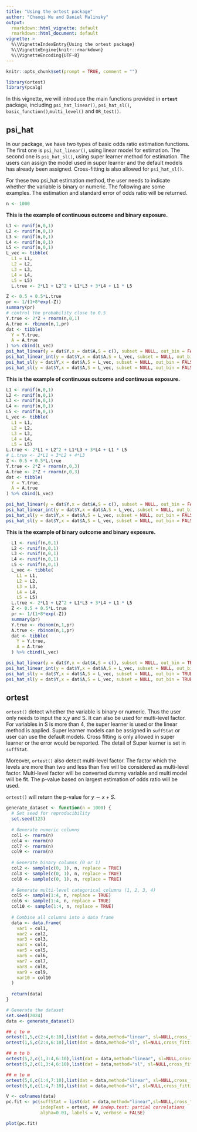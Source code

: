 ```yaml
---
title: "Using the ortest package"
author: "Chaoqi Wu and Daniel Malinsky"
output:
  rmarkdown::html_vignette: default
  rmarkdown::html_document: default
vignette: >
  %\\VignetteIndexEntry{Using the ortest package} 
  %\\VignetteEngine{knitr::rmarkdown}
  %\\VignetteEncoding{UTF-8}
---
```



```r
knitr::opts_chunk$set(prompt = TRUE, comment = "")
```


```r
library(ortest)
library(pcalg)
```

In this vignette, we will introduce the main functions provided in  __`ortest`__ package, including `psi_hat_linear()`, `psi_hat_sl()`, `basic_function()`,`multi_level()` and `OR_test()`.

## psi_hat

In our package, we have two types of basic odds ratio estimation functions. The first one is `psi_hat_linear()`, using linear model for estimation. The second one is `psi_hat_sl()`, using super learner method for estimation. The users can assign the model used in super learner and the default models has already been assigned. Cross-fitting is also allowed for `psi_hat_sl()`.

For these two psi_hat estimation method, the user needs to indicate whether the variable is binary or numeric. The following are some examples. The estimation and standard error of odds ratio will be returned.

```r
n <- 1000
```

**This is the example of continuous outcome and binary exposure.**

```r
L1 <- runif(n,0,1)
L2 <- runif(n,0,1)
L3 <- runif(n,0,1)
L4 <- runif(n,0,1)
L5 <- runif(n,0,1)
L_vec <- tibble(
  L1 = L1,
  L2 = L2,
  L3 = L3,
  L4 = L4,
  L5 = L5)
  L.true <- 2*L1 + L2^2 + L1*L3 + 3*L4 + L1 * L5

Z <- 0.5 + 0.5*L.true
pr <- 1/(1+8*exp(-Z))
summary(pr)
# control the probability close to 0.5
Y.true <- 2*Z + rnorm(n,0,1)
A.true <- rbinom(n,1,pr)
dat <- tibble(
  Y = Y.true,
  A = A.true
) %>% cbind(L_vec)
psi_hat_linear(y = dat$Y,x = dat$A,S = c(), subset = NULL, out_bin = FALSE, exp_bin = TRUE)
psi_hat_linear_int(y = dat$Y,x = dat$A,S = L_vec, subset = NULL, out_bin = FALSE, exp_bin = TRUE,two_way = TRUE,three_way = TRUE)
psi_hat_sl(y = dat$Y,x = dat$A,S = L_vec, subset = NULL, out_bin = FALSE, exp_bin = TRUE, sl=NULL,cross_fitting = FALSE,kfolds=5)
psi_hat_sl(y = dat$Y,x = dat$A,S = L_vec, subset = NULL, out_bin = FALSE, exp_bin = TRUE,sl=NULL,cross_fitting = TRUE, kfolds=5)


```

**This is the example of continuous outcome and continuous exposure.**

```r
L1 <- runif(n,0,1)
L2 <- runif(n,0,1)
L3 <- runif(n,0,1)
L4 <- runif(n,0,1)
L5 <- runif(n,0,1)
L_vec <- tibble(
  L1 = L1,
  L2 = L2,
  L3 = L3,
  L4 = L4,
  L5 = L5)
L.true <- 2*L1 + L2^2 + L1*L3 + 3*L4 + L1 * L5
# L.true <- 2*L1 + 3*L2 + 4*L3
Z <- 0.5 + 0.5*L.true
Y.true <- 2*Z + rnorm(n,0,3)
A.true <- 2*Z + rnorm(n,0,3)
dat <- tibble(
  Y = Y.true,
  A = A.true
) %>% cbind(L_vec)

psi_hat_linear(y = dat$Y,x = dat$A,S = c(), subset = NULL, out_bin = FALSE, exp_bin = FALSE)
psi_hat_linear_int(y = dat$Y,x = dat$A,S = L_vec, subset = NULL, out_bin = FALSE, exp_bin = FALSE,two_way = TRUE,three_way = TRUE)
psi_hat_sl(y = dat$Y,x = dat$A,S = L_vec, subset = NULL, out_bin = FALSE, exp_bin = FALSE, sl=NULL,cross_fitting = FALSE,kfolds=5)
psi_hat_sl(y = dat$Y,x = dat$A,S = L_vec, subset = NULL, out_bin = FALSE, exp_bin = FALSE, sl=NULL,cross_fitting = TRUE,kfolds=5)
```

**This is the example of binary outcome and binary exposure.**

```r
  L1 <- runif(n,0,1)
  L2 <- runif(n,0,1)
  L3 <- runif(n,0,1)
  L4 <- runif(n,0,1)
  L5 <- runif(n,0,1)
  L_vec <- tibble(
    L1 = L1,
    L2 = L2,
    L3 = L3,
    L4 = L4,
    L5 = L5)
  L.true <- 2*L1 + L2^2 + L1*L3 + 3*L4 + L1 * L5
  Z <- 0.5 + 0.5*L.true
  pr <- 1/(1+8*exp(-Z))
  summary(pr)
  Y.true <- rbinom(n,1,pr)
  A.true <- rbinom(n,1,pr)
  dat <- tibble(
    Y = Y.true,
    A = A.true
  ) %>% cbind(L_vec)

psi_hat_linear(y = dat$Y,x = dat$A,S = c(), subset = NULL, out_bin = TRUE, exp_bin = TRUE)
psi_hat_linear_int(y = dat$Y,x = dat$A,S = L_vec, subset = NULL, out_bin = TRUE, exp_bin = TRUE,two_way = TRUE,three_way = TRUE)
psi_hat_sl(y = dat$Y,x = dat$A,S = L_vec, subset = NULL, out_bin = TRUE, exp_bin = TRUE,sl=NULL,cross_fitting = FALSE,kfolds=5)
psi_hat_sl(y = dat$Y,x = dat$A,S = L_vec, subset = NULL, out_bin = TRUE, exp_bin = TRUE,sl=NULL,cross_fitting = TRUE,kfolds=5)
```



## ortest

`ortest()` detect whether the variable is binary or numeric. Thus the user only needs to input the x,y and S. It can also be used for multi-level factor. For variables in S is more than 4, the super learner is used or the linear method is applied. Super learner models can be assigned in `suffStat` or user can use the default models. Cross fitting is only allowed in super learner or the error would be reported. The detail of Super learner is set in `suffStat`.

Moreover, `ortest()` also detect multi-level factor. The factor which the levels are more than two and less than five will be considered as multi-level factor. Multi-level factor will be converted dummy variable and multi model will be fit. The p-value based on largest estimation of odds ratio will be used.

`ortest()` will return the p-value for $y \sim x+S$.

```r
generate_dataset <- function(n = 1000) {
  # Set seed for reproducibility
  set.seed(123)
  
  # Generate numeric columns
  col1 <- rnorm(n)
  col4 <- rnorm(n)
  col7 <- rnorm(n)
  col9 <- rnorm(n)
  
  # Generate binary columns (0 or 1)
  col2 <- sample(c(0, 1), n, replace = TRUE)
  col3 <- sample(c(0, 1), n, replace = TRUE)
  col8 <- sample(c(0, 1), n, replace = TRUE)
  
  # Generate multi-level categorical columns (1, 2, 3, 4)
  col5 <- sample(1:4, n, replace = TRUE)
  col6 <- sample(1:4, n, replace = TRUE)
  col10 <- sample(1:4, n, replace = TRUE)
  
  # Combine all columns into a data frame
  data <- data.frame(
    var1 = col1,
    var2 = col2,
    var3 = col3,
    var4 = col4,
    var5 = col5,
    var6 = col6,
    var7 = col7,
    var8 = col8,
    var9 = col9,
    var10 = col10
  )
  
  return(data)
}

# Generate the dataset
set.seed(2024)
data <- generate_dataset()
```

```r
## c to m
ortest(1,5,c(2:4,6:10),list(dat = data,method="linear", sl=NULL,cross_fitting=FALSE,kfolds=5,two_way=FALSE,three_way=FALSE))
ortest(1,5,c(2:4,6:10),list(dat = data,method="sl", sl=NULL,cross_fitting=TRUE,kfolds=5,two_way=FALSE,three_way=FALSE))

## m to b 
ortest(5,2,c(1,3:4,6:10),list(dat = data,method="linear", sl=NULL,cross_fitting=FALSE,kfolds=5,two_way=FALSE,three_way=FALSE))
ortest(5,2,c(1,3:4,6:10),list(dat = data,method="sl", sl=NULL,cross_fitting=TRUE,kfolds=5,two_way=FALSE,three_way=FALSE))

## m to m
ortest(5,6,c(1:4,7:10),list(dat = data,method="linear", sl=NULL,cross_fitting=FALSE,kfolds=5,two_way=FALSE,three_way=FALSE))
ortest(5,6,c(1:4,7:10),list(dat = data,method="sl", sl=NULL,cross_fitting=TRUE,kfolds=5,two_way=FALSE,three_way=FALSE))

```




```r
V <- colnames(data)
pc.fit <- pc(suffStat = list(dat = data,method="linear",sl=NULL,cross_fitting=FALSE,kfolds=5,two_way=FALSE,three_way=FALSE),
             indepTest = ortest, ## indep.test: partial correlations
             alpha=0.01, labels = V, verbose = FALSE)
```


```r
plot(pc.fit)
```
